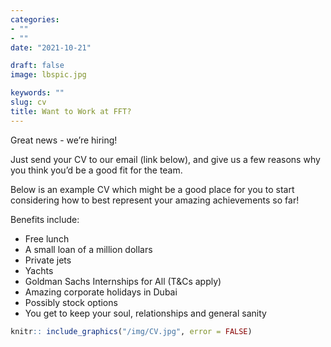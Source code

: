 ```yaml
---
categories:
- ""
- ""
date: "2021-10-21"

draft: false
image: lbspic.jpg

keywords: ""
slug: cv
title: Want to Work at FFT?
---
```


Great news - we're hiring! 

Just send your CV to our email (link below), and give us a few reasons why you think you'd be a good fit for the team.

Below is an example CV which might be a good place for you to start considering how to best represent your amazing achievements so far!

Benefits include:

- Free lunch
- A small loan of a million dollars
- Private jets
- Yachts
- Goldman Sachs Internships for All (T&Cs apply)
- Amazing corporate holidays in Dubai
- Possibly stock options
- You get to keep your soul, relationships and general sanity

```r
knitr:: include_graphics("/img/CV.jpg", error = FALSE)
```

